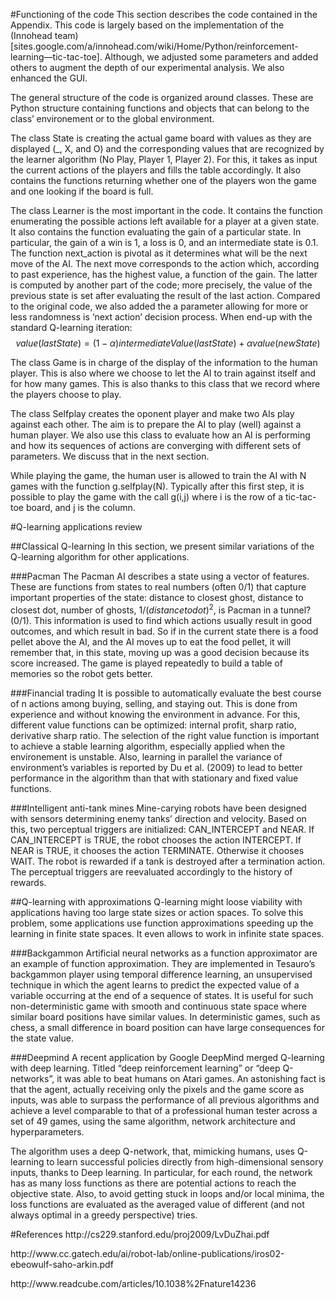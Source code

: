 #Functioning of the code
This section describes the code contained in the Appendix. This code is largely based on the implementation of the (Innohead team)[sites.google.com/a/innohead.com/wiki/Home/Python/reinforcement-learning---tic-tac-toe]. Although, we adjusted some parameters and added others to augment the depth of our experimental analysis. We also enhanced the GUI.

The general structure of the code is organized around classes. These are Python structure containing functions and objects that can belong to the class' environement or to the global environment.

The class State is creating the actual game board with values as they are displayed (_, X, and O) and the corresponding values that are recognized by the learner algorithm (No Play, Player 1, Player 2). For this, it takes as input the current actions of the players and fills the table accordingly. It also contains the functions returning whether one of the players won the game and one looking if the board is full. 

The class Learner is the most important in the code. It contains the function enumerating the possible actions left available for a player at a given state. It also contains the function evaluating the gain of a particular state. In particular, the gain of a win is 1, a loss is 0, and an intermediate state is 0.1. The function next_action is pivotal as it determines what will be the next move of the AI. The next move corresponds to the action which, according to past experience, has the highest value, a function of the gain. The latter is computed by another part of the code; more precisely, the value of the previous state is set after evaluating the result of the last action. Compared to the original code, we also added the a parameter allowing for more or less randomness is 'next action' decision process. When end-up with the standard Q-learning iteration:
$$value(lastState) = (1-\alpha)intermediateValue(lastState) + \alpha value(newState)$$

The class Game is in charge of the display of the information to the human player. This is also where we choose to let the AI to train against itself and for how many games. This is also thanks to this class that we record where the players choose to play.

The class Selfplay creates the oponent player and make two AIs play against each other. The aim is to prepare the AI to play (well) against a human player. We also use this class to evaluate how an AI is performing and how its sequences of actions are converging with different sets of parameters. We discuss that in the next section.

While playing the game, the human user is allowed to train the AI with N games with the function g.selfplay(N). Typically after this first step, it is possible to play the game with the call g(i,j) where i is the row of a tic-tac-toe board, and j is the column.

#Q-learning applications review

##Classical Q-learning
In this section, we present similar variations of the Q-learning algorithm for other applications.

###Pacman
The Pacman AI describes a state using a vector of features. These are functions from states to real numbers (often 0/1) that capture important properties of the state: distance to closest ghost, distance to closest dot, number of ghosts, $1/(distance to dot)^2$, is Pacman in a tunnel? (0/1). This information is used to find which actions usually result in good outcomes, and which result in bad. So if in the current state there is a food pellet above the AI, and the AI moves up to eat the food pellet, it will remember that, in this state, moving up was a good decision because its score increased. The game is played repeatedly to build a table of memories so the robot gets better. 

###Financial trading
It is possible to automatically evaluate the best course of n actions among buying, selling, and staying out. This is done from experience and without knowing the environment in advance. For this, different value functions can be optimized: internal profit, sharp  ratio,  derivative  sharp  ratio. The selection of the right value function is important to achieve a stable learning algorithm, especially applied when the environement is unstable. Also, learning in parallel the variance of environment's variables is reported by Du et al. (2009) to lead to better performance in the algorithm than that with stationary and fixed value functions. 

###Intelligent anti-tank mines
Mine-carying robots have been designed with sensors determining enemy tanks' direction and velocity. Based on this, two perceptual triggers are initialized: CAN_INTERCEPT and NEAR. If CAN_INTERCEPT is TRUE, the robot chooses the action INTERCEPT. If NEAR is TRUE, it chooses the action TERMINATE. Otherwise it chooses WAIT. The robot is rewarded if a tank is destroyed after a termination action. The perceptual triggers are reevaluated accordingly to the history of rewards. 

##Q-learning with approximations
Q-learning might loose viability with applications having too large state sizes or action spaces. To solve this problem, some applications use function approximations speeding up the learning in finite state spaces. It even allows to work in infinite state spaces.

###Backgammon
Artificial neural networks as a function approximator are an example of function approximation. They are implemented in Tesauro's backgammon player using temporal difference learning, an unsupervised technique in which the agent learns to predict the expected value of a variable occurring at the end of a sequence of states. It is useful for such non-deterministic game with smooth and continuous state space where similar board positions have similar values. In deterministic games, such as chess, a small difference in board position can have large consequences for the state value. 

###Deepmind
A recent application by Google DeepMind merged Q-learning with deep learning. Titled "deep reinforcement learning" or "deep Q-networks", it was able to beat humans on Atari games. An astonishing fact is that the agent, actually receiving only the pixels and the game score as inputs, was able to surpass the performance of all previous algorithms and achieve a level comparable to that of a professional human tester across a set of 49 games, using the same algorithm, network architecture and hyperparameters. 

The algorithm uses a deep Q-network, that, mimicking humans, uses Q-learning to learn successful policies directly from high-dimensional sensory inputs, thanks to Deep learning. In particular, for each round, the network has as many loss functions as there are potential actions to reach the objective state. Also, to avoid getting stuck in loops and/or local minima, the loss functions are evaluated as the averaged value of different (and not always optimal in a greedy perspective) tries.

#References
http://cs229.stanford.edu/proj2009/LvDuZhai.pdf

http://www.cc.gatech.edu/ai/robot-lab/online-publications/iros02-ebeowulf-saho-arkin.pdf

http://www.readcube.com/articles/10.1038%2Fnature14236
